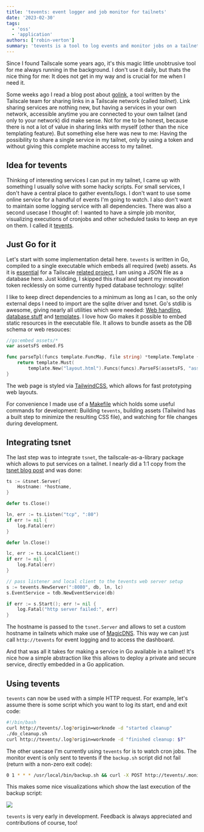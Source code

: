 ```yaml
---
title: 'tevents: event logger and job monitor for tailnets'
date: '2023-02-30'
tags:
  - 'oss'
  - 'application'
authors: ['robin-verton']
summary: 'tevents is a tool to log events and monitor jobs on a tailnet.'
---
```


Since I found Tailscale some years ago, it's this magic little unobtrusive tool for me always running in the background. I don't use it daily, but thats the nice thing for me: It does not get in my way and is crucial for me when I need it.

Some weeks ago I read a blog post about [golink](https://github.com/tailscale/golink), a tool written by the Tailscale team for sharing links in a Tailscale network (called *tailnet*). Link sharing services are nothing new, but having a services in your own network, accessible anytime you are connected to your own tailnet (and only to your network) did make sense. Not for me to be honest, because there is not a lot of value in sharing links with myself (other than the nice templating feature). But something else here was new to me: Having the possibility to share a single service in my tailnet, only by using a token and without giving this complete machine access to my tailnet.

## Idea for tevents

Thinking of interesting services I can put in my tailnet, I came up with something I usually solve with some hacky scripts. For small services, I don't have a central place to gather events/logs. I don't want to use some online service for a handful of events I'm going to watch. I also don't want to maintain some logging service with all dependencies. There was also a second usecase I thought of: I wanted to have a simple job monitor, visualizing executions of cronjobs and other scheduled tasks to keep an eye on them. I called it [tevents](https://github.com/rverton/tevents).

## Just Go for it

Let's start with some implementation detail here. `tevents` is written in Go, compiled to a single executable which embeds all required (web) assets.  As it is [essential](https://tailscale.com/blog/an-unlikely-database-migration/) for a Tailscale [related project](https://github.com/tailscale/golink/blob/3cb4c6cb033d9f42384b27096537a7b05947ac55/golink.go#L173-L181), I am using a JSON file as a database here. Just kidding, I skipped this ritual and spent my innovation token recklessly on some currently hyped database technology: sqlite!

I like to keep direct dependencies to a minimum as long as I can, so the only external deps I need to import are the sqlite driver and tsnet. Go's stdlib is awesome, giving nearly all utilities which were needed: [Web handling](https://github.com/rverton/tevents/blob/main/http.go), [database stuff](https://github.com/rverton/tevents/blob/main/db/db.go) and [templates](https://github.com/rverton/tevents/blob/1db934e990354e1da0b058bd3ddd4c84203146f2/http.go#L45-L53). I love how Go makes it possible to embed static resources in the executable file. It allows to bundle assets as the DB schema or web resouces:

```go
//go:embed assets/*
var assetsFS embed.FS

func parseTpl(funcs template.FuncMap, file string) *template.Template {
	return template.Must(
		template.New("layout.html").Funcs(funcs).ParseFS(assetsFS, "assets/layout.html", file))
}
```

The web page is styled via [TailwindCSS](https://tailwindcss.com/), which allows for fast prototyping web layouts.

For convenience I made use of a [Makefile](https://github.com/rverton/tevents/blob/main/Makefile) which holds some useful commands for development: Building `tevents`, building assets (Tailwind has a built step to minimize the resulting CSS file), and watching for file changes during development.

## Integrating tsnet

The last step was to integrate `tsnet`, the tailscale-as-a-library package which allows to put services on a tailnet. I nearly did a 1:1 copy from the [tsnet blog post](https://tailscale.com/blog/tsnet-virtual-private-services/) and was done:

```go
ts := &tsnet.Server{
    Hostname: *hostname,
}

defer ts.Close()

ln, err := ts.Listen("tcp", ":80")
if err != nil {
    log.Fatal(err)
}

defer ln.Close()

lc, err := ts.LocalClient()
if err != nil {
    log.Fatal(err)
}

// pass listener and local client to the tevents web server setup
s := tevents.NewServer(":8080", db, ln, lc)
s.EventService = tdb.NewEventService(db)

if err := s.Start(); err != nil {
    log.Fatal("http server failed:", err)
}
```

The hostname is passed to the `tsnet.Server` and allows to set a custom hostname in tailnets which make use of [MagicDNS](https://tailscale.com/kb/1081/magicdns/). This way we can just call `http://tevents` for event logging and to access the dashboard.

And that was all it takes for making a service in Go available in a tailnet! It's nice how a simple abstraction like this allows to deploy a private and secure service, directly embedded in a Go application.

## Using tevents

`tevents` can now be used with a simple HTTP request. For example, let's assume there is some script which you want to log its start, end and exit code:

```bash
#!/bin/bash
curl http://tevents/.log?origin=worknode -d "started cleanup"
./do_cleanup.sh
curl http://tevents/.log?origin=worknode -d "finished cleanup: $?"
```

The other usecase I'm currently using `tevents` for is to watch cron jobs. The monitor event is only sent to tevents if the `backup.sh` script did not fail (return with a non-zero exit code):

```bash
0 1 * * * /usr/local/bin/backup.sh && curl -X POST http://tevents/.monitor?origin=cron:backup
```

This makes some nice visualizations which show the last execution of the backup script:

![](https://github.com/rverton/tevents/blob/main/screenshots/events-monitors.png?raw=true)

`tevents` is very early in development. Feedback is always appreciated and contributions of course, too!
